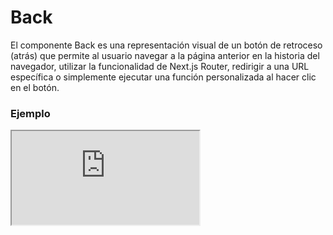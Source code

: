 
# Back

El componente Back es una representación visual de un botón de retroceso (atrás) que permite al usuario navegar a la página anterior en la historia del navegador, utilizar la funcionalidad de Next.js Router, redirigir a una URL específica o simplemente ejecutar una función personalizada al hacer clic en el botón.

### Ejemplo

<Iframe src="https://fenextjs-component-storybook.vercel.app/iframe.html?args=&id=component-back--index&viewMode=story" />

### Importacion

Para importar el componente Back, se puede hacer desde fenextjs

```tsx copy
import { Back } from "fenextjs";
```

### Parametros

| Parametro | Tipo | Requerido | Default | Descripcion |
| --------- | ---- | --------- | ------- | ----------- |
| loader | boolean | no | false | Indica si el componente está en estado de carga, mostrando un indicador de spinner y deshabilitando su funcionalidad. |
| disabled | boolean | no | false | Indica si el botón está deshabilitado. |
| onClick | function | no | undefined | Función personalizada que se ejecuta al hacer clic en el botón. |
| icon | ReactNode | no | \<PaginationPre /\> | Icono que se muestra dentro del botón. |
| children | ReactNode | no | 'Back' | Contenido o texto que se muestra dentro del botón. |
| typeOnBack | 'history' \| 'router' \| 'link' \| 'none' | no | 'history' | Tipo de acción a ejecutar al hacer clic en el botón. |
| link | string | no | '' | URL a la que redirigir si 'typeOnBack' es 'link'. |
| useHistoryMinLenght | boolean | no | false | Determina si se debe mostrar el botón solo si el historial del navegador tiene una longitud mínima. |
| minLenght | number | no | 2 | Longitud mínima del historial del navegador para mostrar el botón. |
| className | string | no | '' | Clase CSS para personalizar el contenedor del botón. |
| classNameDisabled | string | no | '' | Clase CSS para el estado deshabilitado del botón. |
| classNameIcon | string | no | '' | Clase CSS para el icono del botón. |
| classNameContent | string | no | '' | Clase CSS para el contenido del botón. |

### Redireccionamiento

Dependiendo del valor de 'typeOnBack', la redirección se ejecutará de la siguiente manera:

| Tipo de back | Redireccion | Descripción |
| --- | --- | --- |
| history | history.back() | Redirección a la página anterior mediante el historial del navegador. |
| router | router.back() | Redirección utilizando el router de Next.js. |
| link | router.push(link) | Redirección a una URL específica. |
| none | Ninguna acción | No se realiza ninguna redirección. |

### Storybook

Para ver el storybook del componente lo puede hacer con este [link](https://fenextjs-component-storybook.vercel.app/?path=/story/component-back--index)

### Usos

- Básico

```tsx copy
<Back />
```

- Back con texto personalizado

```tsx copy
<Back>Go Back</Back>
```

- Back con acción personalizada

```tsx copy
<Back onClick={() => console.log("Botón clickeado")}>Volver</Back>
```

- Back deshabilitado

```tsx copy
<Back disabled={true} />
```

